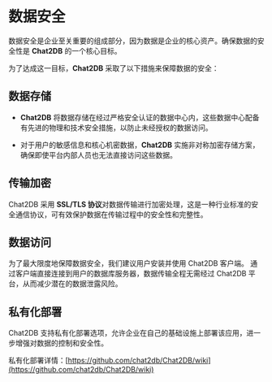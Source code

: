 # 数据安全

数据安全是企业至关重要的组成部分，因为数据是企业的核心资产。确保数据的安全性是 **Chat2DB** 的一个核心目标。

为了达成这一目标，**Chat2DB** 采取了以下措施来保障数据的安全：

## 数据存储

- **Chat2DB** 将数据存储在经过严格安全认证的数据中心内，这些数据中心配备有先进的物理和技术安全措施，以防止未经授权的数据访问。

- 对于用户的敏感信息和核心机密数据，**Chat2DB** 实施非对称加密存储方案，确保即使平台内部人员也无法直接访问这些数据。

## 传输加密

Chat2DB 采用 **SSL/TLS 协议**对数据传输进行加密处理，这是一种行业标准的安全通信协议，可有效保护数据在传输过程中的安全性和完整性。

## 数据访问

为了最大限度地保障数据安全，我们建议用户安装并使用 Chat2DB 客户端。
通过客户端直接连接到用户的数据库服务器，数据传输全程无需经过 Chat2DB 平台，从而减少潜在的数据泄露风险。

## 私有化部署

Chat2DB 支持私有化部署选项，允许企业在自己的基础设施上部署该应用，进一步增强对数据的控制和安全性。

私有化部署详情：[https://github.com/chat2db/Chat2DB/wiki](https://github.com/chat2db/Chat2DB/wiki)